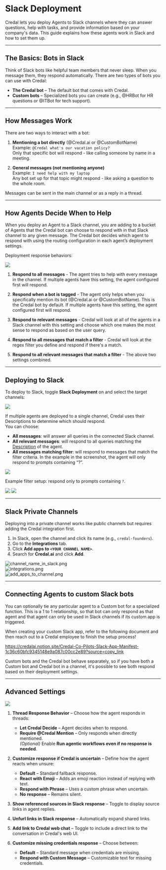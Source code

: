 # Slack Deployment

Credal lets you deploy Agents to Slack channels where they can answer questions, help with tasks, and provide information based on your company's data. This guide explains how these agents work in Slack and how to set them up.

---

## The Basics: Bots in Slack
Think of Slack bots like helpful team members that never sleep. When you message them, they respond automatically. There are two types of bots you can use with Credal:
- **The Credal bot** – The default bot that comes with Credal.
- **Custom bots** – Specialized bots you can create (e.g., @HRBot for HR questions or @ITBot for tech support).

---

## How Messages Work
There are two ways to interact with a bot:

1. **Mentioning a bot directly** (@Credal.ai or @CustomBotName)  
   Example: `@Credal what's our vacation policy?`  
   Only that specific bot will respond - like calling someone by name in a meeting.

2. **General messages (not mentioning anyone)**  
   Example: `I need help with my laptop`  
   Any bot set up for that topic might respond - like asking a question to the whole room.

Messages can be sent in the main channel or as a reply in a thread.

---

## How Agents Decide When to Help
When you deploy an Agent to a Slack channel, you are adding to a bucket of Agents that the Credal bot can choose to respond with in that Slack channel to any given message. The Credal bot decides which agent to respond with using the routing configuration in each agent’s deployment settings.

Deployment response behaviors:

<Frame>
  <img src="/docs/assets/agents/routing-options.png" />
</Frame>


1. **Respond to all messages** - The agent tries to help with every message in the channel. If multiple agents have this setting, the agent configured first will respond.

2. **Respond when a bot is tagged** - The agent only helps when you specifically mention its bot (@Credal.ai or @CustomBotName). This is the Credal bot by default. If multiple agents have this setting, the agent configured first will respond.

3. **Respond to relevant messages** - Credal will look at all of the agents in a Slack channel with this setting and choose which one makes the most sense to respond as based on the user query.

4. **Respond to all messages that match a filter** - Credal will look at the regex filter you define and respond if there's a match.

5. **Respond to all relevant messages that match a filter** - The above two settings combined. 


---

## Deploying to Slack
To deploy to Slack, toggle **Slack Deployment** on and select the target channels:

<Frame>
  <img src="/docs/assets/agents/create-steps/agent-slack-channel-deploy.png" />
</Frame>

If multiple agents are deployed to a single channel, Credal uses their Descriptions to determine which should respond.  
You can choose:
- **All messages**: will answer all queries in the connected Slack channel.
- **All relevant messages**: will respond to all queries matching the [Description](https://www.notion.so/Getting-Started-With-AI-Copilots-171cfe73b8df496a9db29f60046eaf06?pvs=21) of the agent.
- **All messages matching filter**: will respond to messages that match the filter criteria. In the example in the screenshot, the agent will only respond to prompts containing “?”.

<Frame>
  <img src="/docs/assets/agents/create-steps/agent-slack-configure.png" />
</Frame>

Example filter setup: respond only to prompts containing `?`.

<Frame>
  <img src="/docs/assets/agents/create-steps/agent-slack-trigger-dropdown.png" />
</Frame>

<Frame>
  <img src="/docs/assets/agents/create-steps/relevant-slack-filter.png" />
</Frame>

---

## Slack Private Channels
Deploying into a private channel works like public channels but requires adding the Credal integration first.

1. In Slack, open the channel and click its name (e.g., `credal-founders`).
2. Go to the **Integrations** tab.
3. Click **Add apps to `<YOUR CHANNEL NAME>`**.
4. Search for **Credal.ai** and click **Add**.

![channel_name_in_slack.png](/docs/assets/agents/create-steps/channel_name_in_slack.png)  
![integrations.png](/docs/assets/agents/create-steps/integrations.png)  
![add_apps_to_channel.png](/docs/assets/agents/create-steps/add_apps_to_channel.png)

---

## Connecting Agents to custom Slack bots

You can optionally tie any particular agent to a Custom bot for a specialized function. This is a 1 to 1 relationship, so that bot can only respond as that agent and that agent can only be used in Slack channels if its custom app is triggered.

When creating your custom Slack app, refer to the following document and then reach out to a Credal employee to finish the setup process!

https://credalai.notion.site/Credal-Co-Pilots-Slack-App-Manifest-1c36c60bfc9345148e9a087c00cc2e89?source=copy_link

Custom bots and the Credal bot behave separately, so if you have both a Custom bot and Credal bot in a channel, it's possible to see both respond based on their deployment settings.

---

## Advanced Settings

<Frame>
  <img src="/docs/assets/agents/create-steps/agent-slack-advance-settings.png" />
</Frame>

1. **Thread Response Behavior** – Choose how the agent responds in threads:  
   - **Let Credal Decide** – Agent decides when to respond.  
   - **Require @Credal Mention** – Only responds when directly mentioned.  
   *(Optional)* Enable **Run agentic workflows even if no response is needed**.

2. **Customize response if Credal is uncertain** – Define how the agent reacts when unsure:  
   - **Default** – Standard fallback response.  
   - **React with Emoji** – Adds an emoji reaction instead of replying with text.  
   - **Respond with Phrase** – Uses a custom phrase when uncertain.  
   - **No response** – Remains silent.

3. **Show referenced sources in Slack response** – Toggle to display source links in agent replies.

4. **Unfurl links in Slack response** – Automatically expand shared links.

5. **Add link to Credal web chat** – Toggle to include a direct link to the conversation in Credal's web UI.

6. **Customize missing credentials response** – Choose between:  
   - **Default** – Standard message when credentials are missing.  
   - **Respond with Custom Message** – Customizable text for missing credentials.
